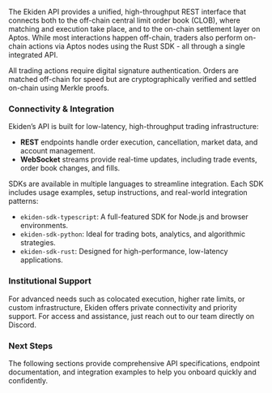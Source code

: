 The Ekiden API provides a unified, high-throughput REST interface that connects both to the off-chain central limit order book (CLOB), where matching and execution take place, and to the on-chain settlement layer on Aptos. While most interactions happen off-chain, traders also perform on-chain actions via Aptos nodes using the Rust SDK - all through a single integrated API. 

All trading actions require digital signature authentication. Orders are matched off-chain for speed but are cryptographically verified and settled on-chain using Merkle proofs.

### **Connectivity & Integration**

Ekiden’s API is built for low-latency, high-throughput trading infrastructure:

- **REST** endpoints handle order execution, cancellation, market data, and account management.
- **WebSocket** streams provide real-time updates, including trade events, order book changes, and fills.

SDKs are available in multiple languages to streamline integration. Each SDK includes usage examples, setup instructions, and real-world integration patterns:

- `ekiden-sdk-typescript`: A full-featured SDK for Node.js and browser environments.
- `ekiden-sdk-python`: Ideal for trading bots, analytics, and algorithmic strategies.
- `ekiden-sdk-rust`: Designed for high-performance, low-latency applications.

### **Institutional Support**

For advanced needs such as colocated execution, higher rate limits, or custom infrastructure, Ekiden offers private connectivity and priority support. For access and assistance, just reach out to our team directly on Discord.

### **Next Steps**

The following sections provide comprehensive API specifications, endpoint documentation, and integration examples to help you onboard quickly and confidently.